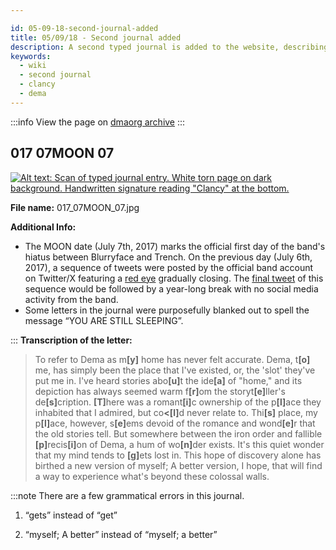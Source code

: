 ```yaml
---

id: 05-09-18-second-journal-added
title: 05/09/18 - Second journal added
description: A second typed journal is added to the website, describing Clancy's feelings towards Dema and the idea of "Home".
keywords:
  - wiki
  - second journal
  - clancy
  - dema
---
```


:::info
View the page on [dmaorg archive](https://www.dmaorg.site/050918/found/15398642_14/clancy.html)
:::

## 017 07MOON 07
[![Alt text: Scan of typed journal entry. White torn page on dark background. Handwritten signature reading "Clancy" at the bottom.](./assets/017_07MOON_07.jpg)](./assets/017_07MOON_07.jpg)

**File name:** 017_07MOON_07.jpg

**Additional Info:**

- The MOON date (July 7th, 2017) marks the official first day of the band's hiatus between Blurryface and Trench. On the previous day (July 6th, 2017), a sequence of tweets were posted by the official band account on Twitter/X featuring a [red eye](https://twitter.com/twentyonepilots/status/882999193161388033) gradually closing. The [final tweet](https://twitter.com/twentyonepilots/status/883144349449682944) of this sequence would be followed by a year-long break with no social media activity from the band.
- Some letters in the journal were purposefully blanked out to spell the message “YOU ARE STILL SLEEPING”.

:::
**Transcription of the letter:**
> To refer to Dema as m<b>[y]</b> home has never felt accurate. Dema, t<b>[o]</b> me, has simply been the place that I've existed, or, the 'slot' they've put me in. I've heard stories abo<b>[u]</b>t the ide<b>[a]</b> of "home," and its depiction has always seemed warm f<b>[r]</b>om the storyt<b>[e]</b>ller's de<b>[s]</b>cription. <b>[T]</b>here was a romant<b>[i]</b>c ownership of the p<b>[l]</b>ace they inhabited that I admired, but co<b><[l]</b>d never relate to. Thi<b>[s]</b> place, my p<b>[l]</b>ace, however, s<b>[e]</b>ems devoid of the romance and wond<b>[e]</b>r that the old stories tell. But somewhere between the iron order and fallible <b>[p]</b>recis<b>[i]</b>on of Dema, a hum of wo<b>[n]</b>der exists. It's this quiet wonder that my mind tends to <b>[g]</b>ets lost in. This hope of discovery alone has birthed a new version of myself; A better version, I hope, that will find a way to experience what's beyond these colossal walls.

:::note There are a few grammatical errors in this journal.

1. “gets” instead of “get”

2. “myself; A better” instead of “myself; a better”
